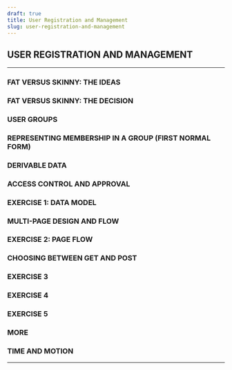 ```yaml
---
draft: true
title: User Registration and Management
slug: user-registration-and-management
---
```



## USER REGISTRATION AND MANAGEMENT

------------------------------------------------------------------------

### FAT VERSUS SKINNY: THE IDEAS

### FAT VERSUS SKINNY: THE DECISION

### USER GROUPS

### REPRESENTING MEMBERSHIP IN A GROUP (FIRST NORMAL FORM)

### DERIVABLE DATA

### ACCESS CONTROL AND APPROVAL

### EXERCISE 1: DATA MODEL

### MULTI-PAGE DESIGN AND FLOW

### EXERCISE 2: PAGE FLOW

### CHOOSING BETWEEN GET AND POST

### EXERCISE 3

### EXERCISE 4

### EXERCISE 5

### MORE

### TIME AND MOTION

------------------------------------------------------------------------
